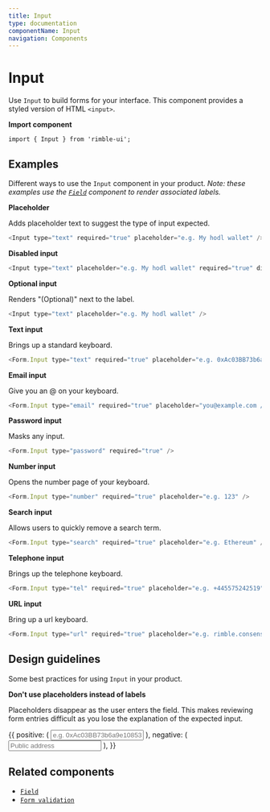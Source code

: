 ```yaml
---
title: Input
type: documentation
componentName: Input
navigation: Components
---
```



# Input
Use `Input` to build forms for your interface. This component provides a styled version of HTML `<input>`.

**Import component**

```lang=jsx
import { Input } from 'rimble-ui';
```

## Examples
Different ways to use the `Input` component in your product. *Note: these examples use the [`Field`](/ui-components/Field) component to render associated labels.*

**Placeholder**

Adds placeholder text to suggest the type of input expected.

```js is=react-live
<Input type="text" required="true" placeholder="e.g. My hodl wallet" />
```
**Disabled input**

```js is=react-live
<Input type="text" placeholder="e.g. My hodl wallet" required="true" disabled />
```

**Optional input**

Renders "(Optional)" next to the label.

```js is=react-live
<Input type="text" placeholder="e.g. My hodl wallet" />
```


**Text input**

Brings up a standard keyboard.

```js is=react-live
<Form.Input type="text" required="true" placeholder="e.g. 0xAc03BB73b6a9e108530AFf4Df5077c2B3D481e5A" />
```

**Email input**

Give you an @ on your keyboard.

```js is=react-live
<Form.Input type="email" required="true" placeholder="you@example.com />
```

**Password input**

Masks any input.

```js is=react-live
<Form.Input type="password" required="true" />
```

**Number input**

Opens the number page of your keyboard.

```js is=react-live
<Form.Input type="number" required="true" placeholder="e.g. 123" />
```


**Search input**

Allows users to quickly remove a search term.

```js is=react-live
<Form.Input type="search" required="true" placeholder="e.g. Ethereum" />
```

**Telephone input**

Brings up the telephone keyboard.

```js is=react-live
<Form.Input type="tel" required="true" placeholder="e.g. +445575242519" />
```

**URL input**

Bring up a url keyboard.

```js is=react-live
<Form.Input type="url" required="true" placeholder="e.g. rimble.consensys.design" />
```

## Design guidelines

Some best practices for using `Input` in your product.

**Don't use placeholders instead of labels**

Placeholders disappear as the user enters the field. This makes reviewing form entries difficult as you lose the explanation of the expected input.

<DoDont>
  {{
    positive: (
      <Box>
        <Field label="Public address">
          <Input
            type="text"
            width="100%"
            required="true"
            placeholder="e.g. 0xAc03BB73b6a9e108530AFf4Df5077c2B3D481e5A"
          />
        </Field>
      </Box>
    ),
    negative: (
      <Box>
        <Field>
          <Input
            type="text"
            width="100%"
            required="true"
            placeholder="Public address"
          />
        </Field>
      </Box>
    ),
  }}
</DoDont>

## Related components

- [`Field`](/ui-components/Field)
- [`Form validation`](/ui-components/Form)

